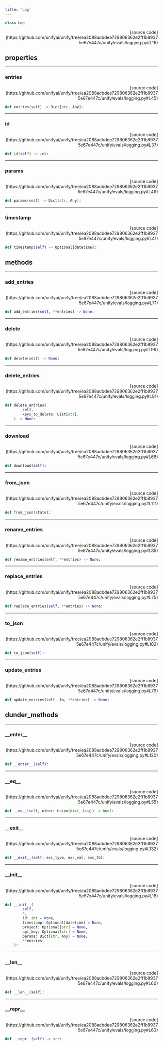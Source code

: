 ```yaml
---
title: 'Log'
---
```


```python
class Log
```

<p align="right">[source code](https://github.com/unifyai/unify/tree/ea2088adbdee729806362e2ff1b89375e67e447c/unify/evals/logging.py#L16)</p>



## properties

---

### entries

<p align="right">[source code](https://github.com/unifyai/unify/tree/ea2088adbdee729806362e2ff1b89375e67e447c/unify/evals/logging.py#L45)</p>

```python
def entries(self) -> Dict[str, Any]:
```



---

### id

<p align="right">[source code](https://github.com/unifyai/unify/tree/ea2088adbdee729806362e2ff1b89375e67e447c/unify/evals/logging.py#L37)</p>

```python
def id(self) -> int:
```



---

### params

<p align="right">[source code](https://github.com/unifyai/unify/tree/ea2088adbdee729806362e2ff1b89375e67e447c/unify/evals/logging.py#L49)</p>

```python
def params(self) -> Dict[str, Any]:
```



---

### timestamp

<p align="right">[source code](https://github.com/unifyai/unify/tree/ea2088adbdee729806362e2ff1b89375e67e447c/unify/evals/logging.py#L41)</p>

```python
def timestamp(self) -> Optional[datetime]:
```



## methods

---

### add\_entries

<p align="right">[source code](https://github.com/unifyai/unify/tree/ea2088adbdee729806362e2ff1b89375e67e447c/unify/evals/logging.py#L71)</p>

```python
def add_entries(self, **entries) -> None:
```



---

### delete

<p align="right">[source code](https://github.com/unifyai/unify/tree/ea2088adbdee729806362e2ff1b89375e67e447c/unify/evals/logging.py#L99)</p>

```python
def delete(self) -> None:
```



---

### delete\_entries

<p align="right">[source code](https://github.com/unifyai/unify/tree/ea2088adbdee729806362e2ff1b89375e67e447c/unify/evals/logging.py#L91)</p>

```python
def delete_entries(
        self,
        keys_to_delete: List[str],
    ) -> None:
```



---

### download

<p align="right">[source code](https://github.com/unifyai/unify/tree/ea2088adbdee729806362e2ff1b89375e67e447c/unify/evals/logging.py#L68)</p>

```python
def download(self):
```



---

### from\_json

<p align="right">[source code](https://github.com/unifyai/unify/tree/ea2088adbdee729806362e2ff1b89375e67e447c/unify/evals/logging.py#L111)</p>

```python
def from_json(state):
```



---

### rename\_entries

<p align="right">[source code](https://github.com/unifyai/unify/tree/ea2088adbdee729806362e2ff1b89375e67e447c/unify/evals/logging.py#L85)</p>

```python
def rename_entries(self, **entries) -> None:
```



---

### replace\_entries

<p align="right">[source code](https://github.com/unifyai/unify/tree/ea2088adbdee729806362e2ff1b89375e67e447c/unify/evals/logging.py#L75)</p>

```python
def replace_entries(self, **entries) -> None:
```



---

### to\_json

<p align="right">[source code](https://github.com/unifyai/unify/tree/ea2088adbdee729806362e2ff1b89375e67e447c/unify/evals/logging.py#L102)</p>

```python
def to_json(self):
```



---

### update\_entries

<p align="right">[source code](https://github.com/unifyai/unify/tree/ea2088adbdee729806362e2ff1b89375e67e447c/unify/evals/logging.py#L79)</p>

```python
def update_entries(self, fn, **entries) -> None:
```



## dunder_methods

---

### \_\_enter\_\_

<p align="right">[source code](https://github.com/unifyai/unify/tree/ea2088adbdee729806362e2ff1b89375e67e447c/unify/evals/logging.py#L120)</p>

```python
def __enter__(self):
```



---

### \_\_eq\_\_

<p align="right">[source code](https://github.com/unifyai/unify/tree/ea2088adbdee729806362e2ff1b89375e67e447c/unify/evals/logging.py#L55)</p>

```python
def __eq__(self, other: Union[dict, Log]) -> bool:
```



---

### \_\_exit\_\_

<p align="right">[source code](https://github.com/unifyai/unify/tree/ea2088adbdee729806362e2ff1b89375e67e447c/unify/evals/logging.py#L132)</p>

```python
def __exit__(self, exc_type, exc_val, exc_tb):
```



---

### \_\_init\_\_

<p align="right">[source code](https://github.com/unifyai/unify/tree/ea2088adbdee729806362e2ff1b89375e67e447c/unify/evals/logging.py#L18)</p>

```python
def __init__(
        self,
        *,
        id: int = None,
        timestamp: Optional[datetime] = None,
        project: Optional[str] = None,
        api_key: Optional[str] = None,
        params: Dict[str, Any] = None,
        **entries,
    ):
```



---

### \_\_len\_\_

<p align="right">[source code](https://github.com/unifyai/unify/tree/ea2088adbdee729806362e2ff1b89375e67e447c/unify/evals/logging.py#L60)</p>

```python
def __len__(self):
```



---

### \_\_repr\_\_

<p align="right">[source code](https://github.com/unifyai/unify/tree/ea2088adbdee729806362e2ff1b89375e67e447c/unify/evals/logging.py#L63)</p>

```python
def __repr__(self) -> str:
```

